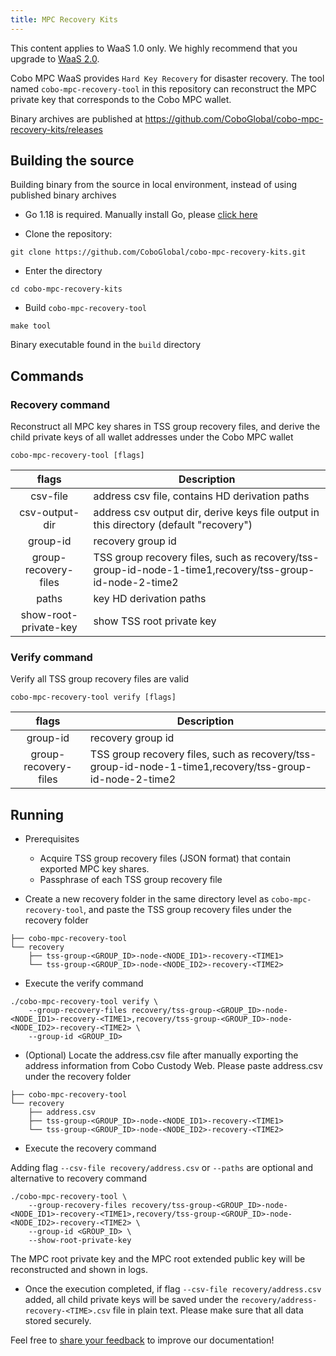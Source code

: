 ```yaml
---
title: MPC Recovery Kits
---
```

<Note>This content applies to WaaS 1.0 only. We highly recommend that you upgrade to [WaaS 2.0](https://www.cobo.com/developers/v2/guides/overview/introduction).</Note>

Cobo MPC WaaS provides `Hard Key Recovery` for disaster recovery. The tool named `cobo-mpc-recovery-tool`
in this repository can reconstruct the MPC private key that corresponds to the Cobo MPC wallet.

Binary archives are published at https://github.com/CoboGlobal/cobo-mpc-recovery-kits/releases

## Building the source

Building binary from the source in local environment, instead of using published binary archives

* Go 1.18 is required. Manually install Go, please [click here](https://go.dev/doc/install)

* Clone the repository:

```
git clone https://github.com/CoboGlobal/cobo-mpc-recovery-kits.git
```
* Enter the directory
```
cd cobo-mpc-recovery-kits
```

* Build `cobo-mpc-recovery-tool`
```
make tool
```
Binary executable found in the `build` directory

## Commands

### Recovery command

Reconstruct all MPC key shares in TSS group recovery files, and derive the child private keys of all wallet addresses under the Cobo MPC wallet

```
cobo-mpc-recovery-tool [flags]
```
|         flags         | Description                                                                                             |
|:---------------------:|---------------------------------------------------------------------------------------------------------|
|       csv-file        | address csv file, contains HD derivation paths                                                          |
|    csv-output-dir     | address csv output dir, derive keys file output in this directory (default "recovery")                  |
|       group-id        | recovery group id                                                                                       |
| group-recovery-files  | TSS group recovery files, such as recovery/tss-group-id-node-1-time1,recovery/tss-group-id-node-2-time2 |
|         paths         | key HD derivation paths                                                                                 |
| show-root-private-key | show TSS root private key                                                                               |

### Verify command

Verify all TSS group recovery files are valid

```
cobo-mpc-recovery-tool verify [flags]
```

|        flags         | Description                                                                                             |
|:--------------------:|---------------------------------------------------------------------------------------------------------|
|       group-id       | recovery group id                                                                                       |
| group-recovery-files | TSS group recovery files, such as recovery/tss-group-id-node-1-time1,recovery/tss-group-id-node-2-time2 |

## Running

* Prerequisites

  * Acquire TSS group recovery files (JSON format) that contain exported MPC key shares.
  * Passphrase of each TSS group recovery file

* Create a new recovery folder in the same directory level as `cobo-mpc-recovery-tool`, and paste the TSS group recovery files
under the recovery folder

```
├── cobo-mpc-recovery-tool
└── recovery
    ├── tss-group-<GROUP_ID>-node-<NODE_ID1>-recovery-<TIME1>
    └── tss-group-<GROUP_ID>-node-<NODE_ID2>-recovery-<TIME2>
```

* Execute the verify command

```
./cobo-mpc-recovery-tool verify \
    --group-recovery-files recovery/tss-group-<GROUP_ID>-node-<NODE_ID1>-recovery-<TIME1>,recovery/tss-group-<GROUP_ID>-node-<NODE_ID2>-recovery-<TIME2> \
    --group-id <GROUP_ID>
```

* (Optional) Locate the address.csv file after manually exporting the address information from Cobo Custody Web.
Please paste address.csv under the recovery folder
```
├── cobo-mpc-recovery-tool
└── recovery
    ├── address.csv
    ├── tss-group-<GROUP_ID>-node-<NODE_ID1>-recovery-<TIME1>
    └── tss-group-<GROUP_ID>-node-<NODE_ID2>-recovery-<TIME2>
```

* Execute the recovery command

Adding flag `--csv-file recovery/address.csv` or `--paths` are optional and alternative to recovery command

```
./cobo-mpc-recovery-tool \
    --group-recovery-files recovery/tss-group-<GROUP_ID>-node-<NODE_ID1>-recovery-<TIME1>,recovery/tss-group-<GROUP_ID>-node-<NODE_ID2>-recovery-<TIME2> \
    --group-id <GROUP_ID> \
    --show-root-private-key
```
The MPC root private key and the MPC root extended public key will be reconstructed and shown in logs.

* Once the execution completed, if flag `--csv-file recovery/address.csv` added, all child private keys will be saved
under the `recovery/address-recovery-<TIME>.csv` file in plain text.
Please make sure that all data stored securely.

<Tip>Feel free to [share your feedback](https://forms.zohopublic.com/cobo/form/DocumentFeedbackForm/formperma/QvLOhxJv1_JMsJ-1dleZ8Itb_7rzN-LtgvsDdxosoVI) to improve our documentation!</Tip>